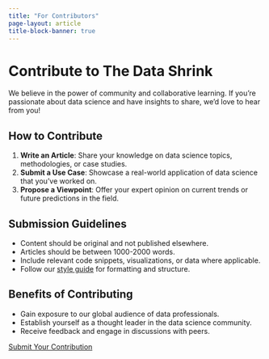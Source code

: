 ```yaml
---
title: "For Contributors"
page-layout: article
title-block-banner: true
---
```


# Contribute to The Data Shrink

We believe in the power of community and collaborative learning. If you're passionate about data science and have insights to share, we'd love to hear from you!

## How to Contribute

1. **Write an Article**: Share your knowledge on data science topics, methodologies, or case studies.
2. **Submit a Use Case**: Showcase a real-world application of data science that you've worked on.
3. **Propose a Viewpoint**: Offer your expert opinion on current trends or future predictions in the field.

## Submission Guidelines

- Content should be original and not published elsewhere.
- Articles should be between 1000-2000 words.
- Include relevant code snippets, visualizations, or data where applicable.
- Follow our [style guide](#) for formatting and structure.

## Benefits of Contributing

- Gain exposure to our global audience of data professionals.
- Establish yourself as a thought leader in the data science community.
- Receive feedback and engage in discussions with peers.

[Submit Your Contribution](mailto:contribute@thedatashrink.com){.btn .btn-primary}

